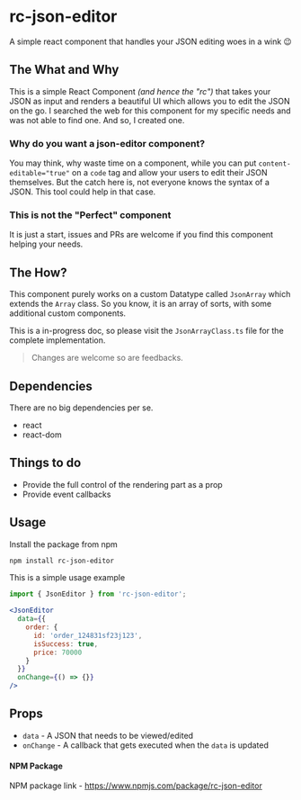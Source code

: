 
<Meta title="Introduction" />

# rc-json-editor
A simple react component that handles your JSON editing woes in a wink 😉

<Canvas><Story id="examples--default"/></Canvas>

## The What and Why
This is a simple React Component _(and hence the "rc")_ that takes your JSON as input and renders a beautiful UI which allows you to edit the JSON on the go. I searched the web for this component for my specific needs and was not able to find one. And so, I created one.

### Why do you want a json-editor component?
You may think, why waste time on a component, while you can put `content-editable="true"` on a `code` tag and allow your users to edit their JSON themselves. But the catch here is, not everyone knows the syntax of a JSON. This tool could help in that case.

### This is not the "Perfect" component
It is just a start, issues and PRs are welcome if you find this component helping your needs.

## The How?
This component purely works on a custom Datatype called `JsonArray` which extends the `Array` class. So you know, it is an array of sorts, with some additional custom components.

This is a in-progress doc, so please visit the `JsonArrayClass.ts` file for the complete implementation.

> Changes are welcome so are feedbacks.

## Dependencies
There are no big dependencies per se.
- react
- react-dom

## Things to do
- Provide the full control of the rendering part as a prop
- Provide event callbacks

## Usage
Install the package from npm

```bash
npm install rc-json-editor
```

This is a simple usage example

```jsx
import { JsonEditor } from 'rc-json-editor';

<JsonEditor
  data={{
    order: {
      id: 'order_124831sf23j123',
      isSuccess: true,
      price: 70000
    }
  }}
  onChange={() => {}}
/>
```

## Props
- `data` - A JSON that needs to be viewed/edited
- `onChange` - A callback that gets executed when the `data` is updated

#### NPM Package
NPM package link - https://www.npmjs.com/package/rc-json-editor